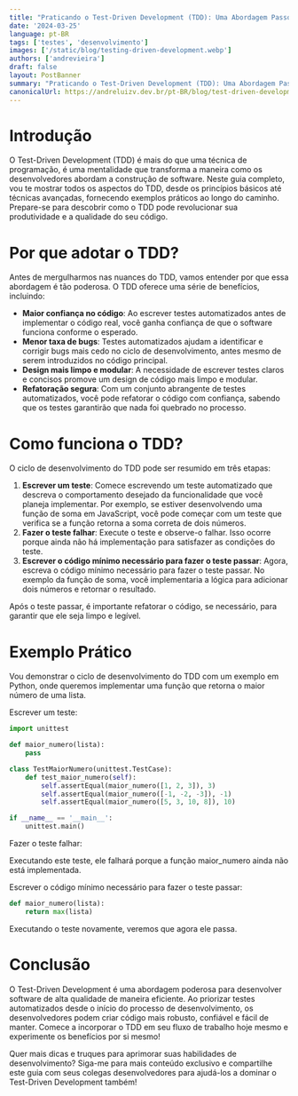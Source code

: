 ```yaml
---
title: "Praticando o Test-Driven Development (TDD): Uma Abordagem Passo a Passo para Construir Software Robusto"
date: '2024-03-25'
language: pt-BR
tags: ['testes', 'desenvolvimento']
images: ['/static/blog/testing-driven-development.webp']
authors: ['andrevieira']
draft: false
layout: PostBanner
summary: "Praticando o Test-Driven Development (TDD): Uma Abordagem Passo a Passo para Construir Software Robusto"
canonicalUrl: https://andreluizv.dev.br/pt-BR/blog/test-driven-development
---
```


# Introdução
O Test-Driven Development (TDD) é mais do que uma técnica de programação, é uma mentalidade que transforma a maneira como os desenvolvedores abordam a construção de software. Neste guia completo, vou te mostrar todos os aspectos do TDD, desde os princípios básicos até técnicas avançadas, fornecendo exemplos práticos ao longo do caminho. Prepare-se para descobrir como o TDD pode revolucionar sua produtividade e a qualidade do seu código.

# Por que adotar o TDD?
Antes de mergulharmos nas nuances do TDD, vamos entender por que essa abordagem é tão poderosa. O TDD oferece uma série de benefícios, incluindo:

- **Maior confiança no código**: Ao escrever testes automatizados antes de implementar o código real, você ganha confiança de que o software funciona conforme o esperado.
- **Menor taxa de bugs**: Testes automatizados ajudam a identificar e corrigir bugs mais cedo no ciclo de desenvolvimento, antes mesmo de serem introduzidos no código principal.
- **Design mais limpo e modular**: A necessidade de escrever testes claros e concisos promove um design de código mais limpo e modular.
- **Refatoração segura**: Com um conjunto abrangente de testes automatizados, você pode refatorar o código com confiança, sabendo que os testes garantirão que nada foi quebrado no processo.

# Como funciona o TDD?
O ciclo de desenvolvimento do TDD pode ser resumido em três etapas:

1. **Escrever um teste**: Comece escrevendo um teste automatizado que descreva o comportamento desejado da funcionalidade que você planeja implementar. Por exemplo, se estiver desenvolvendo uma função de soma em JavaScript, você pode começar com um teste que verifica se a função retorna a soma correta de dois números.
2. **Fazer o teste falhar**: Execute o teste e observe-o falhar. Isso ocorre porque ainda não há implementação para satisfazer as condições do teste.
3. **Escrever o código mínimo necessário para fazer o teste passar**: Agora, escreva o código mínimo necessário para fazer o teste passar. No exemplo da função de soma, você implementaria a lógica para adicionar dois números e retornar o resultado. 

Após o teste passar, é importante refatorar o código, se necessário, para garantir que ele seja limpo e legível.

# Exemplo Prático
Vou demonstrar o ciclo de desenvolvimento do TDD com um exemplo em Python, onde queremos implementar uma função que retorna o maior número de uma lista.

Escrever um teste:
``` python
import unittest

def maior_numero(lista):
    pass

class TestMaiorNumero(unittest.TestCase):
    def test_maior_numero(self):
        self.assertEqual(maior_numero([1, 2, 3]), 3)
        self.assertEqual(maior_numero([-1, -2, -3]), -1)
        self.assertEqual(maior_numero([5, 3, 10, 8]), 10)

if __name__ == '__main__':
    unittest.main()
``` 
Fazer o teste falhar:

Executando este teste, ele falhará porque a função maior_numero ainda não está implementada.

Escrever o código mínimo necessário para fazer o teste passar:
``` python
def maior_numero(lista):
    return max(lista)
``` 
Executando o teste novamente, veremos que agora ele passa.

# Conclusão
O Test-Driven Development é uma abordagem poderosa para desenvolver software de alta qualidade de maneira eficiente. Ao priorizar testes automatizados desde o início do processo de desenvolvimento, os desenvolvedores podem criar código mais robusto, confiável e fácil de manter. Comece a incorporar o TDD em seu fluxo de trabalho hoje mesmo e experimente os benefícios por si mesmo!

Quer mais dicas e truques para aprimorar suas habilidades de desenvolvimento? Siga-me para mais conteúdo exclusivo e compartilhe este guia com seus colegas desenvolvedores para ajudá-los a dominar o Test-Driven Development também!